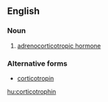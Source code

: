 ==English==

===Noun===
{{en-noun|~}}

# {{label|en|hormone}} [[adrenocorticotropic hormone]]

===Alternative forms===
* [[corticotropin]]

[[hu:corticotrophin]]